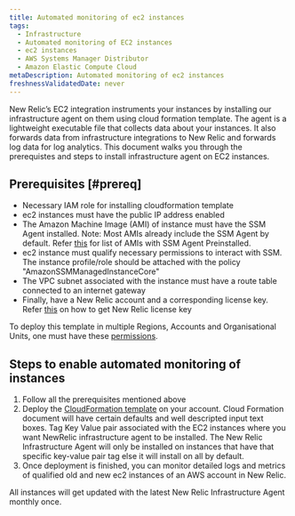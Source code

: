 ```yaml
---
title: Automated monitoring of ec2 instances
tags:
  - Infrastructure
  - Automated monitoring of EC2 instances
  - ec2 instances
  - AWS Systems Manager Distributor
  - Amazon Elastic Compute Cloud
metaDescription: Automated monitoring of ec2 instances
freshnessValidatedDate: never
---
```


New Relic’s EC2 integration instruments your instances by installing our infrastructure agent on them using cloud formation template. The agent is a lightweight executable file that collects data about your instances. It also forwards data from infrastructure integrations to New Relic and forwards log data for log analytics. This document walks you through the prerequistes and steps to install infrastructure agent on EC2 instances.
## Prerequisites [#prereq]

* Necessary IAM role for installing cloudformation template
* ec2 instances must have the public IP address enabled
* The Amazon Machine Image (AMI) of instance must have the SSM Agent installed. Note: Most AMIs already include the SSM Agent by default. Refer [this](https://docs.aws.amazon.com/systems-manager/latest/userguide/ami-preinstalled-agent.html) for list of AMIs with SSM Agent Preinstalled.
* ec2 instance must qualify necessary permissions to interact with SSM. The instance profile/role should be attached with the policy "AmazonSSMManagedInstanceCore"
* The VPC subnet associated with the instance must have a route table connected to an internet gateway
* Finally, have a New Relic account and a corresponding license key. Refer [this](https://docs.newrelic.com/docs/apis/intro-apis/new-relic-api-keys/) on how to get New Relic license key

To deploy this template in multiple Regions, Accounts and Organisational Units, one must have these [permissions](https://docs.aws.amazon.com/AWSCloudFormation/latest/UserGuide/stacksets-prereqs.html).

## Steps to enable automated monitoring of instances

1. Follow all the prerequisites mentioned above
2. Deploy the [CloudFormation template](https://github.com/aws-quickstart/quickstart-ct-newrelic-one/blob/main/templates/EC2_Quickstart.yml) on your account. Cloud Formation document will have certain defaults and well descripted input text boxes. 
 Tag Key Value pair associated with the EC2 instances where you want NewRelic infrastructure agent to be installed. The New Relic Infrastructure Agent will only be installed on instances that have that specific key-value pair tag else it will install on all by default.
3. Once deployment is finished, you can monitor detailed logs and metrics of qualified old and new ec2 instances of an AWS account in New Relic.

<Callout variant="important">
    All instances will get updated with the latest New Relic Infrastructure Agent monthly once.
</Callout>
